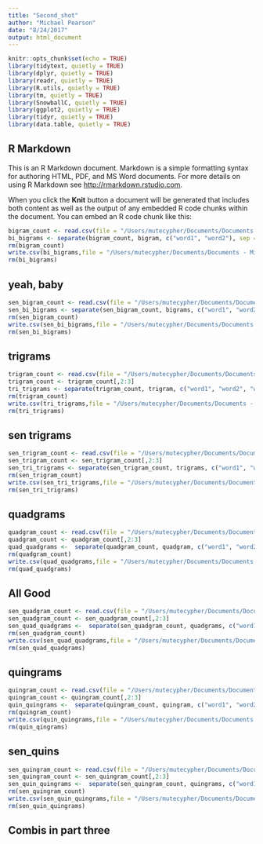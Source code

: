 ```yaml
---
title: "Second_shot"
author: "Michael Pearson"
date: "8/24/2017"
output: html_document
---
```


```r
knitr::opts_chunk$set(echo = TRUE)
library(tidytext, quietly = TRUE)
library(dplyr, quietly = TRUE)
library(readr, quietly = TRUE)
library(R.utils, quietly = TRUE)
library(tm, quietly = TRUE)
library(SnowballC, quietly = TRUE)
library(ggplot2, quietly = TRUE)
library(tidyr, quietly = TRUE)
library(data.table, quietly = TRUE)
```

## R Markdown

This is an R Markdown document. Markdown is a simple formatting syntax for authoring HTML, PDF, and MS Word documents. For more details on using R Markdown see <http://rmarkdown.rstudio.com>.

When you click the **Knit** button a document will be generated that includes both content as well as the output of any embedded R code chunks within the document. You can embed an R code chunk like this:

```r
bigram_count <- read.csv(file = "/Users/mutecypher/Documents/Documents - Michael’s iMac/Coursera/Capstone Project/processed/bigram_count.csv", colClasses = c("NULL", NA, NA) )
bi_bigrams <- separate(bigram_count, bigram, c("word1", "word2"), sep = " ")
rm(bigram_count)
write.csv(bi_bigrams,file = "/Users/mutecypher/Documents/Documents - Michael’s iMac/Coursera/Capstone Project/processed/bi_bigrams.csv" )
rm(bi_bigrams)
```

## yeah, baby

```r
sen_bigram_count <- read.csv(file = "/Users/mutecypher/Documents/Documents - Michael’s iMac/Coursera/Capstone Project/processed/sen_bigram_count.csv" , colClasses = c("NULL", NA, NA) )
sen_bi_bigrams <- separate(sen_bigram_count, bigrams, c("word1", "word2"), sep = " ")
rm(sen_bigram_count)
write.csv(sen_bi_bigrams,file = "/Users/mutecypher/Documents/Documents - Michael’s iMac/Coursera/Capstone Project/processed/sen_bi_bigrams.csv" )
rm(sen_bi_bigrams)
```

## trigrams

``` r
trigram_count <- read.csv(file = "/Users/mutecypher/Documents/Documents - Michael’s iMac/Coursera/Capstone Project/processed/trigram_count.csv" )
trigram_count <- trigram_count[,2:3]
tri_trigrams <- separate(trigram_count, trigram, c("word1", "word2", "word3"), sep = " ")
rm(trigram_count)
write.csv(tri_trigrams,file = "/Users/mutecypher/Documents/Documents - Michael’s iMac/Coursera/Capstone Project/processed/tri_trigrams.csv" )
rm(tri_trigrams)
```

## sen trigrams

``` r
sen_trigram_count <- read.csv(file = "/Users/mutecypher/Documents/Documents - Michael’s iMac/Coursera/Capstone Project/processed/sen_trigram_count.csv" )
sen_trigram_count <- sen_trigram_count[,2:3]
sen_tri_trigrams <- separate(sen_trigram_count, trigrams, c("word1", "word2", "word3"), sep = " ")
rm(sen_trigram_count)
write.csv(sen_tri_trigrams,file = "/Users/mutecypher/Documents/Documents - Michael’s iMac/Coursera/Capstone Project/processed/sen_tri_trigrams.csv" )
rm(sen_tri_trigrams)
```

## quadgrams

``` r
quadgram_count <- read.csv(file = "/Users/mutecypher/Documents/Documents - Michael’s iMac/Coursera/Capstone Project/processed/quadgram_count.csv" )
quadgram_count <- quadgram_count[,2:3]
quad_quadgrams <-  separate(quadgram_count, quadgram, c("word1", "word2", "word3", "word4"), sep = " ")
rm(quadgram_count)
write.csv(quad_quadgrams,file = "/Users/mutecypher/Documents/Documents - Michael’s iMac/Coursera/Capstone Project/processed/quad_quadgrams.csv" )
rm(quad_quadgrams)
```

## All Good

```r
sen_quadgram_count <- read.csv(file = "/Users/mutecypher/Documents/Documents - Michael’s iMac/Coursera/Capstone Project/processed/sen_quadgram_count.csv" )
sen_quadgram_count <- sen_quadgram_count[,2:3]
sen_quad_quadgrams <-  separate(sen_quadgram_count, quadgrams, c("word1", "word2", "word3", "word4"), sep = " ")
rm(sen_quadgram_count)
write.csv(sen_quad_quadgrams,file = "/Users/mutecypher/Documents/Documents - Michael’s iMac/Coursera/Capstone Project/processed/sen_quad_quadgrams.csv" )
rm(sen_quad_quadgrams)
```

## quingrams

```r
quingram_count <- read.csv(file = "/Users/mutecypher/Documents/Documents - Michael’s iMac/Coursera/Capstone Project/processed/quingram_count.csv" )
quingram_count <- quingram_count[,2:3]
quin_quingrams <-  separate(quingram_count, quingram, c("word1", "word2", "word3", "word4", "word5"), sep = " ")
rm(quingram_count)
write.csv(quin_quingrams,file = "/Users/mutecypher/Documents/Documents - Michael’s iMac/Coursera/Capstone Project/processed/quin_quingrams.csv" )
rm(quin_qingrams)
```
## sen_quins

```r
sen_quingram_count <- read.csv(file = "/Users/mutecypher/Documents/Documents - Michael’s iMac/Coursera/Capstone Project/processed/sen_quingram_count.csv" )
sen_quingram_count <- sen_quingram_count[,2:3]
sen_quin_quingrams <-  separate(sen_quingram_count, quingrams, c("word1", "word2", "word3", "word4", "word5"), sep = " ")
rm(sen_quingram_count)
write.csv(sen_quin_quingrams,file = "/Users/mutecypher/Documents/Documents - Michael’s iMac/Coursera/Capstone Project/processed/sen_quin_quingrams.csv" )
rm(sen_quin_quingrams)
```

## Combis in part three

